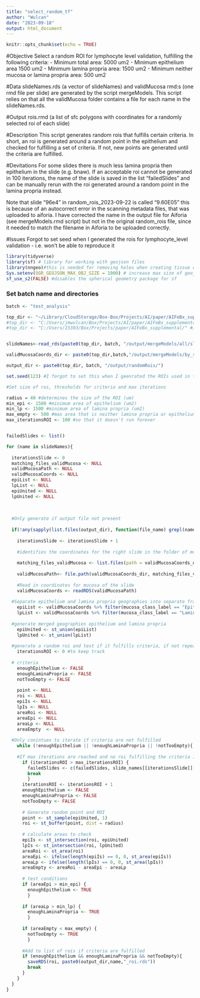 ```yaml
---
title: "select_random_tf"
author: "Wulcan"
date: "2023-09-18"
output: html_document
---
```


```r
knitr::opts_chunk$set(echo = TRUE)
```

#Objective
Select a random ROI for lymphocyte level validation, fulfilling the following criteria: 
- Minimum total area: 5000 um2 
- Minimum epithelium area 1500 um2 
- Minimum lamina propria area: 1500 um2
- Minimum neither mucosa or lamina propria area: 500 um2 

#Data
slideNames.rds (a vector of slideNames) and validMucosa rmd:s (one rmd file per slide) are generated by the script mergeModels. This script relies on that all the validMucosa folder contains a file for each name in the slideNames.rds.

#Output
rois.rmd (a list of sfc polygons with coordinates for a randomly selected roi of each slide)

#Description
This script generates random rois that fulfills certain criteria. In short, an roi is generated around a random point in the epithelium and checked for fulfilling a set of criteria. If not, new points are generated until the criteria are fulfilled. 

#Devitations
For some slides there is much less lamina propria then epithelium in the slide (e.g. bnaw). If an acceptable roi cannot be generated in 100 iterations, the name of the slide is saved in the list "failedSlides" and can be manually rerun with the roi generated around a random point in the lamina propria instead. 

Note that slide "96e4" in random_rois_2023-09-22 is called "9.60E05" this is because of an autocorrect error in the scanning metadata files, that was uploaded to aiforia. I have corrected the name in the output file for Aiforia (see mergeModels.rmd script) but not in the original random_rois file, since it needed to match the filename in Aiforia to be uploaded correctly.  

#Issues 
Forgot to set seed when I generated the rois for lymphocyte_level validation - i.e. won't be able to reproduce it


```r
library(tidyverse)
library(sf) # library for working with geojson files
library(nngeo)#this is needed for removing holes when creating tissue outline
Sys.setenv(OGR_GEOJSON_MAX_OBJ_SIZE = 1000) # increase max size of geojson files
sf_use_s2(FALSE) #disables the spherical geometry package for sf
```

### Set batch name and directories
```r
batch <- "test_analysis"

top_dir <- "~/Library/CloudStorage/Box-Box/Projects/AI/paper/AIFeBx_supplemental/" #jmwMacBook
#top_dir <- "C:/Users/jmwulcan/Box/Projects/AI/paper/AIFeBx_supplemental/" #jmwDell
#top_dir <- "C:/Users/15303/Box/Projects/paper/AIFeBx_supplemental/" #JMW lenovo


slideNames<-read_rds(paste0(top_dir, batch, "/output/mergeModels/all/slideNames.rds")) #modify directory

validMucosaCoords_dir <- paste0(top_dir,batch,"/output/mergeModels/by_slide/validMucosa/coordinates/")

output_dir <- paste0(top_dir, batch, "/output/randomRois/")
```


```r
set.seed(123) #I forgot to set this when I geenrated the ROIs used in the project, which is why this is not reproducible (see deviations above)

#Set size of roi, thresholds for criteria and max iterations

radius = 40 #determines the size of the ROI (um)
min_epi <- 1500 #minimum area of epithelium (um2)
min_lp <- 1500 #minimum area of lamina propria (um2)
max_empty <- 500 #max area that is neither lamina propria or epithelium (um2)
max_iterationsROI <- 100 #so that it doesn't run forever


failedSlides <- list()

for (name in slideNames){
  
  iterationsSlide <- 0
  matching_files_validMucosa <- NULL
  validMucosaPath <- NULL
  validMucosaCoords <- NULL
  epiList <- NULL
  lpList <- NULL
  epiUnited <- NULL
  lpUnited <- NULL
  
  
  
  #Only generate if output file not present
  
  if(!any(sapply(list.files(output_dir), function(file_name) grepl(name, file_name)))){
    
    iterationsSlide <- iterationsSlide + 1
    
    #identifies the coordinates for the right slide in the folder of mucosa coordinates
    
    matching_files_validMucosa <- list.files(path = validMucosaCoords_dir, pattern = paste0("^", name))
    
    validMucosaPath<- file.path(validMucosaCoords_dir, matching_files_validMucosa[1])
    
    #Read in coordinates for mucosa of the slide
    validMucosaCoords <- readRDS(validMucosaPath)
  
  #Separate epithelium and lamina propria geographies into separate frames
    epiList <- validMucosaCoords %>% filter(mucosa_class_label == "Epithelium")
    lpList <- validMucosaCoords %>% filter(mucosa_class_label == "Lamina propria")
  
  #generate merged geographies epithelium and lamina propria
    epiUnited <- st_union(epiList)
    lpUnited <- st_union(lpList)
  
  #generate a random roi and test if it fulfills criteria, if not repeat
    iterationsROI <- 0 #to keep track
  
  # criteria
    enoughEpithelium <- FALSE
    enoughLaminaPropria <- FALSE
    notTooEmpty <- FALSE
    
    point <- NULL
    roi <- NULL
    epiIs <- NULL
    lpIs <- NULL
    areaRoi <- NULL
    areaEpi <- NULL
    areaLp <- NULL
    areaEmpty  <- NULL
  
  #Only conintues to iterate if criteria are not fulfilled
    while (!enoughEpithelium || !enoughLaminaPropria || !notTooEmpty){
    
    #If max iterations are reached and no roi fulfilling the criteria is identified, add it to a list of failed slides
      if (iterationsROI > max_iterationsROI) {
        failedSlides <- c(failedSlides, slide_names[[iterationsSlide]])
        break
        }
      iterationsROI <- iterationsROI + 1
      enoughEpithelium <- FALSE
      enoughLaminaPropria <- FALSE
      notTooEmpty <- FALSE
      
      # Generate random point and ROI 
      point <- st_sample(epiUnited, 1)
      roi <- st_buffer(point, dist = radius)
      
      # calculate areas to check
      epiIs <- st_intersection(roi, epiUnited)
      lpIs <- st_intersection(roi, lpUnited)
      areaRoi <- st_area(roi)
      areaEpi <- ifelse(length(epiIs) == 0, 0, st_area(epiIs))
      areaLp <- ifelse(length(lpIs) == 0, 0, st_area(lpIs))
      areaEmpty <- areaRoi - areaEpi - areaLp
      
      # test conditions
      if (areaEpi > min_epi) {
        enoughEpithelium <- TRUE
        }
      
      if (areaLp > min_lp) {
        enoughLaminaPropria <- TRUE
        }
      
      if (areaEmpty < max_empty) {
        notTooEmpty <- TRUE
        }
      
      #Add to list of rois if criteria are fulfilled
      if (enoughEpithelium && enoughLaminaPropria && notTooEmpty){
        saveRDS(roi, paste0(output_dir,name,"_roi.rds"))
        break
      }
    }
  }
}


      
```
      

















  

